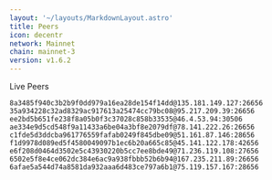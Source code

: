 ```yaml
---
layout: '~/layouts/MarkdownLayout.astro'
title: Peers
icon: decentr
network: Mainnet
chain: mainnet-3
version: v1.6.2
---
```


Live Peers 

```
8a3485f940c3b2b9f0dd979a16ea28de154f14dd@135.181.149.127:26656
35a934228c32ad8329ac917613a25474cc79bc08@95.217.209.39:26656
ee2bd5b651fe238f8a05b0f3c37028c858b33535@46.4.53.94:30506
ae334e9d5cd548f9a11433a6be04a3bf8e2079df@78.141.222.26:26656
c1fde5d3ddcba961776559fafab0249f845dbe09@51.161.87.146:28656
f1d9978d089ed5f4580049097b1ec6b20a665c85@45.141.122.178:42656
e6f208d0464d3502e5c43930220b5cc7ee8bde49@71.236.119.108:27656
6502e5f8e4ce062dc384e6ac9a938fbbb52b6b94@167.235.211.89:26656
6afae5a544d74a8581da932aaa6d483ce797a6b1@75.119.157.167:28656
```